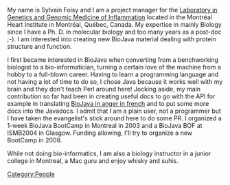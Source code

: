 My name is Sylvain Foisy and I am a project manager for the [http://www.inflammgen.org Laboratory in Genetics and Genomic Medicine of Inflammation] located in the Montr&eacute;al Heart Institute in Montr&eacute;al, Qu&eacute;bec, Canada. My expertise in mainly Biology since I have a Ph. D. in molecular biology and too many years as a post-doc ;-). I am interested into creating new BioJava material dealing with protein structure and function.

I first became interested in BioJava when converting from a benchworking biologist to a bio-informatician, turning a certain love of the machine from a hobby to a full-blown career. Having to learn a programming language and not having a lot of time to do so, I chose Java because it works well with my brain and they don't teach Perl around here! Jocking aside, my main contribution so far had been in creating useful docs to go with the API for example in translating [[BioJava:CookbookFrench|BioJava in anger in french]] and to put some more docs into the Javadocs. I admit that I am a plain user, not a programmer but I have taken the evangelist's stick around here to do some PR. I organized a 1-week BioJava BootCamp in Montreal in 2003 and a BioJava BOF at ISMB2004 in Glasgow. Funding allowing, I'll try to organize a new BootCamp in 2008.

While not doing bio-informatics, I am also a biology instructor in a junior college in Montreal, a Mac guru and enjoy whisky and suhis.
[[Category:People]]